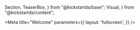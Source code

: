   Section,
  TeaserBox,
} from "@kickstartds/base";
  Visual,
} from "@kickstartds/content";

<Meta
  title="Welcome"
  parameters={{
    layout: 'fullscreen',
  }}
/>

<Welcome />
